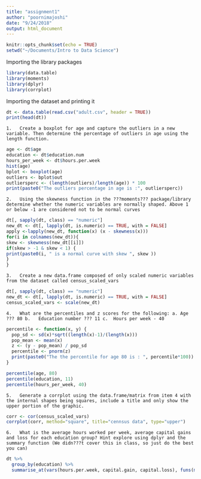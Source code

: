 ```yaml
---
title: "assignment1"
author: "poornimajoshi"
date: "9/24/2018"
output: html_document
---
```


```r
knitr::opts_chunk$set(echo = TRUE)
setwd("~/Documents/Intro to Data Science")
```


Importing the library packages
```r
library(data.table)
library(moments)
library(dplyr)
library(corrplot)
```

Importing the dataset and printing it
```r
dt <- data.table(read.csv("adult.csv", header = TRUE))
print(head(dt))
```


```1.	Create a boxplot for age and capture the outliers in a new variable. Then determine the percentage of outliers in age using the length function.```
```r
age <- dt$age
education <- dt$education.num
hours_per_week <- dt$hours.per.week
hist(age)
bplot <- boxplot(age)
outliers <- bplot$out
outliersperc <- (length(outliers)/length(age)) * 100
print(paste0("The outliers percentage in age is :", outliersperc))
```

```2.	Using the skewness function in the ???moments??? package/library determine whether the numeric variables are normally shaped. Above 1 or below -1 are considered not to be normal curves```
```r
dt[, sapply(dt, class) == "numeric"]
new_dt <- dt[, lapply(dt, is.numeric) == TRUE, with = FALSE]
apply <-lapply(new_dt, function(x) (x - skewness(x)))
for(i in colnames(new_dt)){
skew <- skewness(new_dt[[i]])
if(skew > -1 & skew < 1) {
print(paste0(i, " is a normal curve with skew ", skew ))
}
}
```

```3.	Create a new data.frame composed of only scaled numeric variables from the dataset called census_scaled_vars```
```r
dt[, sapply(dt, class) == "numeric"]
new_dt <- dt[, lapply(dt, is.numeric) == TRUE, with = FALSE]
census_scaled_vars <- scale(new_dt)
```

```4.	What are the percentiles and z scores for the following: a.	Age ??? 80 b.	Education number ??? 11 c.	Hours per week - 40```
```r

percentile <- function(x, y) {
  pop_sd <- sd(x)*sqrt((length(x)-1)/(length(x)))
  pop_mean <- mean(x)
  z <- (y - pop_mean) / pop_sd
  percentile <- pnorm(z)
  print(paste0("The the percentile for age 80 is : ", percentile*100))
}

percentile(age, 80)
percentile(education, 11)
percentile(hours_per_week, 40)

```


```5.	Generate a corrplot using the data.frame/matrix from item 4 with the internal shapes being squares, include a title and only show the upper portion of the graphic. ```
```r
corr <- cor(census_scaled_vars)
corrplot(corr, method="square", title="cennsus data", type="upper")
```

```6.	What is the average hours worked per week, average capital gains and loss for each education group? Hint explore using dplyr and the summary function (We didn???t cover this in class, so just do the best you can)```
```r
dt %>%
  group_by(education) %>%
  summarise_at(vars(hours.per.week, capital.gain, capital.loss), funs(mean(., na.rm=TRUE)))
```   
